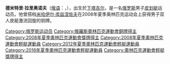 {{MedalTop}}
{{MedalSport|男子[[皮划艇|皮划艇]]急流迴旋}}
{{MedalBronze|[[2008年夏季奧林匹克運動會|2008年北京]]|[[2008年夏季奧林匹克運動會皮划艇比賽|C-2]]}}
{{MedalBottom}}
'''德米特里·拉里奥诺夫'''（[[俄语|俄语]]：'''{{lang|ru|Дмитрий Олегович Ларионов}}'''，{{bd|1985年|12月22日|||}}），出生於[[下塔吉尔|下塔吉尔]]，是一名[[俄罗斯|俄罗斯]]男子[[皮划艇|皮划艇]]运动员。他曾搭档[[米哈伊尔·库兹涅佐夫|米哈伊尔·库兹涅佐夫]]在2008年夏季奥林匹克运动会上获得男子双人皮艇激流回旋的铜牌。

{{Russia-bio-stub}}

{{DEFAULTSORT:Larionov, Dmitry}}

[[Category:俄罗斯运动员|Category:俄罗斯运动员]]
[[Category:俄羅斯奧林匹克運動會銅牌得主|Category:俄羅斯奧林匹克運動會銅牌得主]]
[[Category:2008年夏季奧林匹克運動會獎牌得主|Category:2008年夏季奧林匹克運動會獎牌得主]]
[[Category:2008年夏季奧林匹克運動會輕艇運動員|Category:2008年夏季奧林匹克運動會輕艇運動員]]
[[Category:2012年夏季奧林匹克運動會輕艇運動員|Category:2012年夏季奧林匹克運動會輕艇運動員]]
[[Category:2016年夏季奧林匹克運動會輕艇運動員|Category:2016年夏季奧林匹克運動會輕艇運動員]]
[[Category:奧林匹克運動會輕艇獎牌得主|Category:奧林匹克運動會輕艇獎牌得主]]